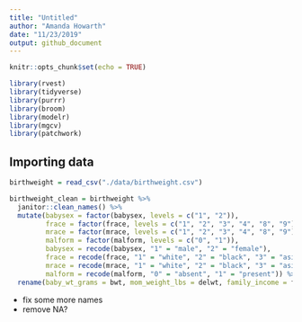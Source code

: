 ```yaml
---
title: "Untitled"
author: "Amanda Howarth"
date: "11/23/2019"
output: github_document
---
```


```r
knitr::opts_chunk$set(echo = TRUE)

library(rvest)
library(tidyverse)
library(purrr)
library(broom)
library(modelr)
library(mgcv)
library(patchwork)
```

## Importing data
```r
birthweight = read_csv("./data/birthweight.csv")
```
```r
birthweight_clean = birthweight %>% 
  janitor::clean_names() %>% 
  mutate(babysex = factor(babysex, levels = c("1", "2")),
         frace = factor(frace, levels = c("1", "2", "3", "4", "8", "9")),
         mrace = factor(mrace, levels = c("1", "2", "3", "4", "8", "9")),
         malform = factor(malform, levels = c("0", "1")),
         babysex = recode(babysex, "1" = "male", "2" = "female"), 
         frace = recode(frace, "1" = "white", "2" = "black", "3" = "asian", "4" = "puerto rican", "8" = "other", "9" = "unknown"),
         mrace = recode(mrace, "1" = "white", "2" = "black", "3" = "asian", "4" = "puerto rican", "8" = "other", "9" = "unknown"), 
         malform = recode(malform, "0" = "absent", "1" = "present")) %>%
  rename(baby_wt_grams = bwt, mom_weight_lbs = delwt, family_income = fincome, father_race = frace, mom_race = mrace, ges_age_weeks = gaweeks, age_menerache = menarche, mom_height = mheight, mom_age = momage, mom_pre_bmi = ppbmi)
```
* fix some more names 
* remove NA?


